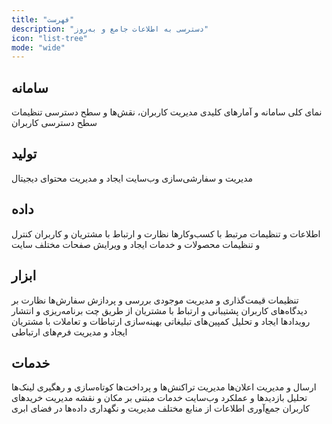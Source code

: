 ```yaml
---
title: "فهرست"
description: "دسترسی به اطلاعات جامع و به‌روز"
icon: "list-tree"
mode: "wide"
---
```


## سامانه

<Card title="داشبورد" icon="solar-panel" href="/admin/dashboard">
  نمای کلی سامانه و آمارهای کلیدی
</Card>

<CardGroup cols="2">
  <Card title="کاربر" icon="user" href="/admin/user">
    مدیریت کاربران، نقش‌ها و سطح دسترسی
  </Card>
  <Card title="دسترسی" icon="lock" href="/admin/acl">
    تنظیمات سطح دسترسی کاربران
  </Card>
</CardGroup>

## تولید

<CardGroup cols="2">
  <Card title="وب‌سایت" icon="globe" href="/admin/apps">
    مدیریت و سفارشی‌سازی وب‌سایت
  </Card>
  <Card title="محتوا" icon="note" href="/admin/content">
    ایجاد و مدیریت محتوای دیجیتال
  </Card>
</CardGroup>

## داده

<CardGroup cols="2">
  <Card title="مدیریت کسب‌وکار‌ها" icon="briefcase" href="/admin/business">
    اطلاعات و تنظیمات مرتبط با کسب‌وکارها
  </Card>
  <Card title="مدیریت مخاطبان" icon="users" href="/admin/person">
    نظارت و ارتباط با مشتریان و کاربران
  </Card>
  <Card title="مدیریت کالا" icon="box-taped" href="/admin/product">
    کنترل و تنظیمات محصولات و خدمات
  </Card>
  <Card title="مدیریت ‌برگه" icon="file" href="/admin/page">
    ایجاد و ویرایش صفحات مختلف سایت
  </Card>
</CardGroup>

## ابزار

<CardGroup cols="2">
  <Card title="مدیریت قیمت و موجودی" icon="tag" href="/admin/pricing">
    تنظیمات قیمت‌گذاری و مدیریت موجودی
  </Card>
  <Card title="مدیریت سفارش" icon="cart-flatbed-boxes" href="/admin/orders">
    بررسی و پردازش سفارش‌ها
  </Card>
  <Card title="مدیریت دیدگاه" icon="comment-dots" href="/admin/comments">
    نظارت بر دیدگاه‌های کاربران
  </Card>
  <Card title="گفتگو آنلاین + هوش مصنوعی" icon="comment-captions" href="/admin/chat">
    پشتیبانی و ارتباط با مشتریان از طریق چت
  </Card>
  <Card title="مدیریت رویداد" icon="calendar" href="/admin/event">
    برنامه‌ریزی و انتشار رویدادها
  </Card>
  <Card title="مدیریت کمپین" icon="bullhorn" href="/admin/campaign">
    ایجاد و تحلیل کمپین‌های تبلیغاتی
  </Card>
  <Card title="مدیریت ارتباط با مشتری" icon="phone" href="/admin/crm">
    بهینه‌سازی ارتباطات و تعاملات با مشتریان
  </Card>
  <Card title="مدیریت فرم" icon="table-list" href="/admin/form">
    ایجاد و مدیریت فرم‌های ارتباطی
  </Card>
</CardGroup>

## خدمات

<CardGroup cols="2">
  <Card title="نوتیفیکیشن" icon="bell" href="/admin/notification">
    ارسال و مدیریت اعلان‌ها
  </Card>
  <Card title="کیف پول" icon="credit-card" href="/admin/wallet">
    مدیریت تراکنش‌ها و پرداخت‌ها
  </Card>
  <Card title="کوتاه‌کننده لینک" icon="link" href="/admin/short-link">
    کوتاه‌سازی و رهگیری لینک‌ها
  </Card>
  <Card title="آنالیز وب‌سایت" icon="arrow-trend-up" href="/admin/analytics">
    تحلیل بازدیدها و عملکرد وب‌سایت
  </Card>
  <Card title="موقعیت مکانی" icon="map-pin" href="/admin/region">
    خدمات مبتنی بر مکان و نقشه
  </Card>
  <Card title="سبد خرید" icon="cart-circle-check" href="/admin/cart">
    مدیریت خریدهای کاربران
  </Card>
  <Card title="استخراج داده" icon="database" href="/admin/scraper">
    جمع‌آوری اطلاعات از منابع مختلف
  </Card>
  <Card title="فضای ابری" icon="cloud" href="/admin/storage">
    مدیریت و نگهداری داده‌ها در فضای ابری
  </Card>
</CardGroup>